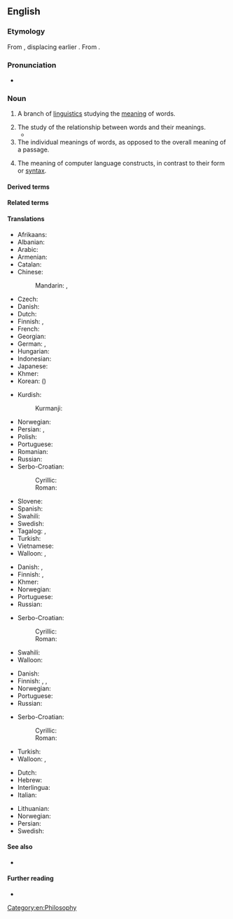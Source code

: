 {{also|semàntics}}
==English==

===Etymology===
From {{der|en|fr|sémantique}}, displacing earlier {{m|en|semasiology}}. From {{bor|fr|grc|σημαντικός}}.

===Pronunciation===
* {{IPA|en|/sɪˈmæntɪks/}}
{{rfap|en}}

===Noun===
{{wikipedia}}
{{en-noun|-}}

# {{lb|en|linguistics}} A branch of [[linguistics]] studying the [[meaning]] of words. {{defdate|1893}}
#: {{ux|en|'''Semantics''' is a foundation of lexicography.}}
# The study of the relationship between words and their meanings.
#* {{quote-book|en|year=2006|author=Patrick Blackburn, Johan Bos, and Kristina Striegnitz|url=http://www.learnprolognow.org/lpnpage.php?pagetype=html&pageid=lpn-htmlse32|title=Learn Prolog Now!|section=section 8.1|passage=In fact, nowadays a lot is known about the '''semantics''' of natural languages, and it is surprisingly easy to build semantic representations which partially capture the meaning of sentences or even entire discourses.}}
# The individual meanings of words, as opposed to the overall meaning of a passage.
#: {{ux|en|The '''semantics''' of the terms used are debatable.}}
#: {{ux|en|The '''semantics''' of a single preposition is a dissertation in itself.}}
# {{lb|en|computer science}} The meaning of computer language constructs, in contrast to their form or [[syntax]].
#: {{ux|en|file sharing and locking '''semantics'''}}

====Derived terms====
{{der3|en
|algebraic semantics
|axiomatic semantics
|computational semantics
|denotational semantics
|formal semantics
|lexical semantics
|mathematical semantics
|operational semantics
|statistical semantics
}}

====Related terms====
{{rel4|en
|semantic
|semasiology
|sematic
|sematology
|seme
|sememe
|semiotic
|semiotics
}}

====Translations====
{{trans-top|science of the meaning of words}}
* Afrikaans: {{t|af|semantiek}}
* Albanian: {{t+|sq|semantikë|f}}
* Arabic: {{t|ar|عِلْم اَلْمَعَانِي|m}}
* Armenian: {{t+|hy|իմաստաբանություն}}
* Catalan: {{t+|ca|semàntica|f}}
* Chinese:
*: Mandarin: {{t+|cmn|語義學}}, {{t+|cmn|语义学|tr=yǔyìxué}}
* Czech: {{t+|cs|sémantika|f}}
* Danish: {{t+|da|semantik|c}}
* Dutch: {{t+|nl|semantiek|f}}
* Finnish: {{t+|fi|semantiikka}}, {{t+|fi|merkitysoppi}}
* French: {{t+|fr|sémantique|f}}
* Georgian: {{t|ka|სემანტიკა}}
* German: {{t+|de|Bedeutungslehre}}, {{t+|de|Semantik|f}}
* Hungarian: {{t+|hu|szemantika}}
* Indonesian: {{t+|id|semantik}}
* Japanese: {{t|ja|意味論|tr=いみろん, imiron}}
* Khmer: {{t|km|និឃណ្ដសាស្ត្រ|tr=ni’kʰoanda’sah}}
* Korean: {{t+|ko|의미론}} ({{t+|ko|意味論}})
{{trans-mid}}
* Kurdish:
*: Kurmanji: {{t+|kmr|watenasî|f}}
* Norwegian: {{t+|no|semantikk|m}}
* Persian: {{t|fa|علم معانی|tr='elm ma'âni}}, {{t|fa|معنی‌شناسی|tr=ma'ni-šenâsi}}
* Polish: {{t+|pl|semantyka|f}}
* Portuguese: {{t+|pt|semântica|f}}
* Romanian: {{t+|ro|semantică|f}}
* Russian: {{t+|ru|сема́нтика|f}}
* Serbo-Croatian:
*: Cyrillic: {{t|sh|сема̀нтика|f}}
*: Roman: {{t+|sh|semàntika|f}}
* Slovene: {{t+|sl|pomenoslovje|n}}
* Spanish: {{t+|es|semántica|f}}
* Swahili: {{t|sw|semantiki}}
* Swedish: {{t+|sv|semantik|c}}
* Tagalog: {{t|tl|semantika}}, {{t|tl|paladiwaan}}
* Turkish: {{t+|tr|anlambilim}}
* Vietnamese: {{t+|vi|ngữ nghĩa học}}
* Walloon: {{t+|wa|semantike|f}}, {{t+|wa|sinsyince|f}}
{{trans-bottom}}

{{trans-top|study of the relationship between words and their meanings}}
* Danish: {{t+|da|semantik|c}}, {{t|da|betydningslære|c}}
* Finnish: {{t+|fi|semantiikka}}, {{t+|fi|merkitysoppi}}
* Khmer: {{t|km|និឃណ្ដសាស្ត្រ|tr=ni’kʰoanda’sah}}
* Norwegian: {{t+|no|semantikk|m}}
* Portuguese: {{t+|pt|semântica|f}}
* Russian: {{t+|ru|сема́нтика|f}}
{{trans-mid}}
* Serbo-Croatian:
*: Cyrillic: {{t|sh|сема̀нтика|f}}
*: Roman: {{t+|sh|semàntika|f}}
* Swahili: {{t|sw|semantiki}}
* Walloon: {{t+|wa|semantike|f}}
{{trans-bottom}}

{{trans-top|individual meanings of words}}
* Danish: {{t+|da|semantik|c}}
* Finnish: {{t+|fi|semantiikka}}, {{t+|fi|merkitys}}, {{t|fi|merkityssisältö}}
* Norwegian: {{t+|no|semantikk|m}}
* Portuguese: {{t+|pt|semântica|f}}
* Russian: {{t+|ru|сема́нтика|f}}
{{trans-mid}}
* Serbo-Croatian:
*: Cyrillic: {{t|sh|сема̀нтика|f}}
*: Roman: {{t+|sh|semàntika|f}}
* Turkish: {{t+|tr|anlam}}
* Walloon: {{t+|wa|semantike|f}}, {{t|wa|sinifiance|f}}
{{trans-bottom}}

{{checktrans-top}}
* Dutch: {{t+check|nl|semantiek|f}}
* Hebrew: {{t-check|he|דִּקְדּוּק|m|tr=dikdúk}}
* Interlingua: {{t-check|ia|semantica}}
* Italian: {{t+check|it|semantica|f}}
{{trans-mid}}
* Lithuanian: {{t-check|lt|semantika|f}}
* Norwegian: {{t+check|no|semantikk|c}}
* Persian: {{t-check|fa|معنی‌شناسی|tr=ma'ni-šenâsi}}
* Swedish: {{t+check|sv|semantik|c}}
{{trans-bottom}}

====See also====
* {{l|en|Appendix:Glossary of semantics}}

====Further reading====
<!-- Note: absent in Webster 1913 and Century 1911 -->
* {{R:OneLook}}

[[Category:en:Philosophy]]